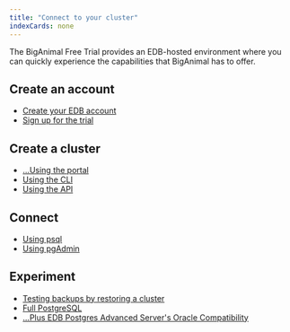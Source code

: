 ```yaml
---
title: "Connect to your cluster"
indexCards: none
---
```


The BigAnimal Free Trial provides an EDB-hosted environment where you can quickly experience the capabilities that BigAnimal has to offer. 

## Create an account

- [Create your EDB account](01_create_account)
- [Sign up for the trial](#)

## Create a cluster

- [...Using the portal](#)
- [Using the CLI](create_cluster_cli)
- [Using the API](#)

## Connect 

- [Using psql](#)
- [Using pgAdmin](#)

## Experiment

- [Testing backups by restoring a cluster](backup_and_restore)
- [Full PostgreSQL](#)
- [...Plus EDB Postgres Advanced Server's Oracle Compatibility](#)


